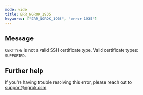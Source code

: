 ```yaml
---
mode: wide
title: ERR_NGROK_1935
keywords: ["ERR_NGROK_1935", "error 1935"]
---
```


## Message

`CERTTYPE` is not a valid SSH certificate type. Valid certificate types: `SUPPORTED`.

## Further help

If you're having trouble resolving this error, please reach out to [support@ngrok.com](mailto:support@ngrok.com?subject=Help%20with%20ERR_NGROK_1935)
